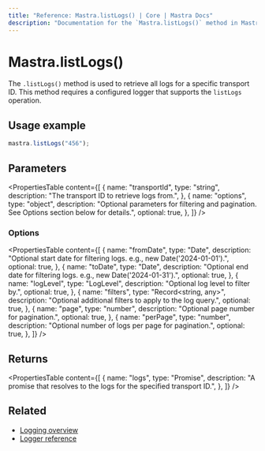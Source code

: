 ```yaml
---
title: "Reference: Mastra.listLogs() | Core | Mastra Docs"
description: "Documentation for the `Mastra.listLogs()` method in Mastra, which retrieves all logs for a specific transport ID."
---
```


# Mastra.listLogs()

The `.listLogs()` method is used to retrieve all logs for a specific transport ID. This method requires a configured logger that supports the `listLogs` operation.

## Usage example

```typescript copy
mastra.listLogs("456");
```

## Parameters

<PropertiesTable
  content={[
    {
      name: "transportId",
      type: "string",
      description: "The transport ID to retrieve logs from.",
    },
    {
      name: "options",
      type: "object",
      description:
        "Optional parameters for filtering and pagination. See Options section below for details.",
      optional: true,
    },
  ]}
/>

### Options

<PropertiesTable
  content={[
    {
      name: "fromDate",
      type: "Date",
      description:
        "Optional start date for filtering logs. e.g., new Date('2024-01-01').",
      optional: true,
    },
    {
      name: "toDate",
      type: "Date",
      description:
        "Optional end date for filtering logs. e.g., new Date('2024-01-31').",
      optional: true,
    },
    {
      name: "logLevel",
      type: "LogLevel",
      description: "Optional log level to filter by.",
      optional: true,
    },
    {
      name: "filters",
      type: "Record<string, any>",
      description: "Optional additional filters to apply to the log query.",
      optional: true,
    },
    {
      name: "page",
      type: "number",
      description: "Optional page number for pagination.",
      optional: true,
    },
    {
      name: "perPage",
      type: "number",
      description: "Optional number of logs per page for pagination.",
      optional: true,
    },
  ]}
/>

## Returns

<PropertiesTable
  content={[
    {
      name: "logs",
      type: "Promise<any>",
      description:
        "A promise that resolves to the logs for the specified transport ID.",
    },
  ]}
/>

## Related

- [Logging overview](/docs/observability/logging)
- [Logger reference](/reference/observability/logging/pino-logger)
